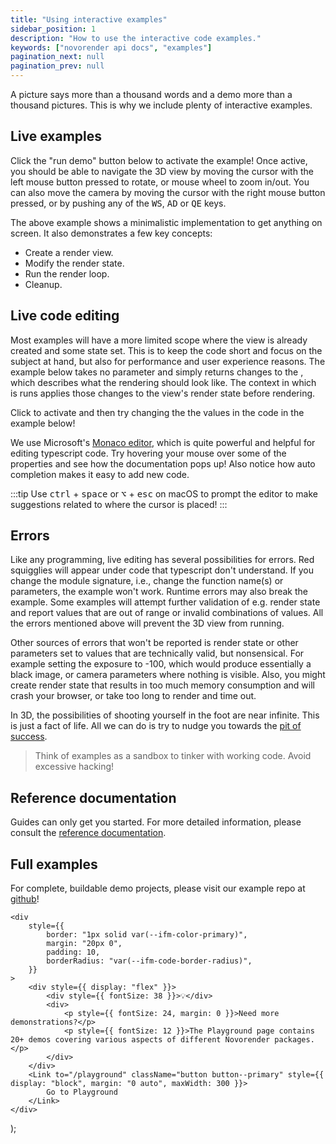 ```yaml
---
title: "Using interactive examples"
sidebar_position: 1
description: "How to use the interactive code examples."
keywords: ["novorender api docs", "examples"]
pagination_next: null
pagination_prev: null
---
```



A picture says more than a thousand words and a demo more than a thousand pictures.
This is why we include plenty of interactive examples.

## Live examples

Click the "run demo" button below to activate the example!
Once active, you should be able to navigate the 3D view by moving the cursor with the left mouse button pressed to rotate, or mouse wheel to zoom in/out.
You can also move the camera by moving the cursor with the right mouse button pressed,
or by pushing any of the <kbd>W</kbd><kbd>S</kbd>, <kbd>A</kbd><kbd>D</kbd> or <kbd>Q</kbd><kbd>E</kbd> keys.

<PlaygroundComponent demoKey="interactiveExamples.basic" />

The above example shows a minimalistic implementation to get anything on screen.
It also demonstrates a few key concepts:

-   Create a render view.
-   Modify the render state.
-   Run the render loop.
-   Cleanup.

## Live code editing

Most examples will have a more limited scope where the view is already created and some state set.
This is to keep the code short and focus on the subject at hand, but also for performance and user experience reasons.
The example below takes no parameter and simply returns changes to the <CodeLink type="interface" name="RenderState"/>, which describes what the rendering should look like.
The context in which is runs applies those changes to the view's render state before rendering.

Click to activate and then try changing the the values in the code in the example below!

<PlaygroundComponent demoKey="interactiveExamples.renderState" />

We use Microsoft's [Monaco editor](https://microsoft.github.io/monaco-editor/), which is quite powerful and helpful for editing typescript code.
Try hovering your mouse over some of the properties and see how the documentation pops up!
Also notice how auto completion makes it easy to add new code.

:::tip
Use <kbd>ctrl</kbd> + <kbd>space</kbd> or <kbd>⌥</kbd> + <kbd>esc</kbd> on macOS to prompt the editor to make suggestions related to where the cursor is placed!
:::

## Errors

Like any programming, live editing has several possibilities for errors.
Red squigglies will appear under code that typescript don't understand.
If you change the module signature, i.e., change the function name(s) or parameters, the example won't work.
Runtime errors may also break the example.
Some examples will attempt further validation of e.g. render state and report values that are out of range or invalid combinations of values.
All the errors mentioned above will prevent the 3D view from running.

Other sources of errors that won't be reported is render state or other parameters set to values that are technically valid, but nonsensical.
For example setting the exposure to -100, which would produce essentially a black image, or camera parameters where nothing is visible.
Also, you might create render state that results in too much memory consumption and will crash your browser, or take too long to render and time out.

In 3D, the possibilities of shooting yourself in the foot are near infinite.
This is just a fact of life.
All we can do is try to nudge you towards the [pit of success](https://blog.codinghorror.com/falling-into-the-pit-of-success/).

> Think of examples as a sandbox to tinker with working code. Avoid excessive hacking!

## Reference documentation

Guides can only get you started. For more detailed information, please consult the [reference documentation](/docs/web_api/API/).

## Full examples

For complete, buildable demo projects, please visit our example repo at [github](https://github.com/novorender/novorender-examples)!

    <div
        style={{
            border: "1px solid var(--ifm-color-primary)",
            margin: "20px 0",
            padding: 10,
            borderRadius: "var(--ifm-code-border-radius)",
        }}
    >
        <div style={{ display: "flex" }}>
            <div style={{ fontSize: 38 }}>💡</div>
            <div>
                <p style={{ fontSize: 24, margin: 0 }}>Need more demonstrations?</p>
                <p style={{ fontSize: 12 }}>The Playground page contains 20+ demos covering various aspects of different Novorender packages.</p>
            </div>
        </div>
        <Link to="/playground" className="button button--primary" style={{ display: "block", margin: "0 auto", maxWidth: 300 }}>
            Go to Playground
        </Link>
    </div>
);

<PlaygroundTip />
